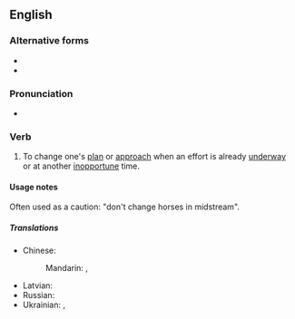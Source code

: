 ==English==

===Alternative forms===
* {{alter|en|swap horses in midstream}}
* {{alter|en|change horses in mid-stream}}

===Pronunciation===
* {{audio|en|en-au-change horses in midstream.ogg|Audio (AU)}}

===Verb===
{{en-verb|*|head=[[change]] [[horse]]s [[in]] [[midstream]]}}

# {{lb|en|idiomatic}} To change one's [[plan]] or [[approach]] when an effort is already [[underway]] or at another [[inopportune]] time.

====Usage notes====
Often used as a caution: "don't change horses in midstream".

=====Translations=====
{{trans-top|to change one's plan when an effort is already underway}}
* Chinese:
*: Mandarin: {{t+|cmn|半途而廢}}, {{t+|cmn|半途而废|tr=bàntúérfèi}}
{{trans-mid}}
* Latvian: {{t|lv|mainīt zirgus upes vidū}}
* Russian: {{t|ru|меня́ть коне́й на перепра́ве}}
* Ukrainian: {{t|uk|хто ко́ні міня́є - тому́ хому́т гуля́є}}, {{t|uk|міня́ти коне́й на перепра́ві}}
{{trans-bottom}}